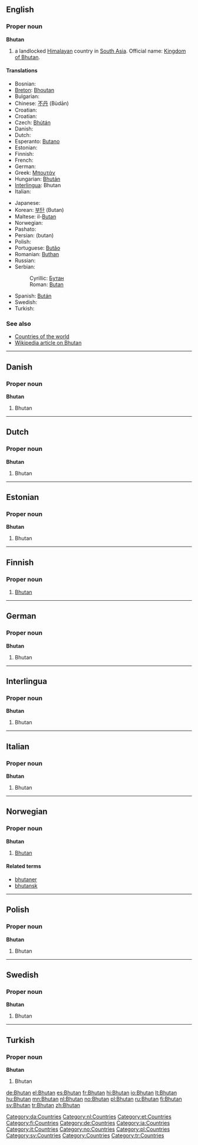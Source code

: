 {{Wikipedia}}
==English==

===Proper noun===
'''Bhutan'''

# a landlocked [[Himalayan]] country in [[South Asia]]. Official name: [[Kingdom of Bhutan]].

====Translations====
{{top}}
*Bosnian: {{t-|bs|Butan|m}}
*[[Breton]]: [[Bhoutan]]
*Bulgarian: {{t+|bg|Бутан|sc=Cyrl}}
*Chinese: [[不丹]] (Bùdān)
*Croatian: {{t-|hr|Butan|m}}
*Croatian: {{t-|hr|Butan|m}}
*Czech: [[Bhútán]] {{m}}
* Danish: {{t-|da|Bhutan}}
* Dutch: {{t+|nl|Bhutan}}
*Esperanto: [[Butano]]
*Estonian: {{t-|et|Bhutan}}
* Finnish: {{t+|fi|Bhutan}}
* French: {{t+|fr|Bhoutan}}
*German: {{t+|de|Bhutan}}
*Greek: [[Μπουτάν]]
*Hungarian: [[Bhután]]
*[[Interlingua]]: Bhutan
*Italian: {{t-|it|Bhutan}}
{{mid}}
* Japanese: {{t+|ja|ブータン|tr=Būtan|sc=Jpan}}
*Korean: [[부탄]] (Butan)
*Maltese: il-[[Butan]]
* Norwegian: {{t+|no|Bhutan}}
*Pashato: {{PSchar|[[بهوټان]]}}
*Persian: {{FAchar|[[بوتان]]}}  (butan)
*Polish: {{t+|pl|Bhutan}}
*Portuguese: [[Butão]]
*Romanian: [[Buthan]] {{n}}
*Russian: {{t+|ru|Бутан|sc=Cyrl}}
*Serbian:
*:Cyrillic: [[Бутан]] {{m}}
*:Roman: [[Butan#Serbian|Butan]] {{m}}
*Spanish: [[Bután]]
*Swedish: {{t+|sv|Bhutan}}
* Turkish: {{t+|tr|Bhutan}}
{{bottom}}

===See also===
*[[Countries of the world]]
*[[w:Bhutan|Wikipedia article on Bhutan]]

----

==Danish==

===Proper noun===
'''Bhutan'''

# Bhutan

[[Category:da:Countries]]

----

==Dutch==

===Proper noun===
'''Bhutan'''

# Bhutan

[[Category:nl:Countries]]

----

==Estonian==

===Proper noun===
'''Bhutan'''

# Bhutan {{et-country}}

[[Category:et:Countries]]

----

==Finnish==
{{wikipedia|lang=fi}}

===Proper noun===
{{fi-noun|proper=true}}

# [[#English|Bhutan]]

[[Category:fi:Countries]]

----

==German==

===Proper noun===
'''Bhutan'''

# Bhutan

[[Category:de:Countries]]

----

==Interlingua==

===Proper noun===
'''Bhutan'''

# Bhutan

[[Category:ia:Countries]]

----

==Italian==

===Proper noun===
'''Bhutan'''

# Bhutan

[[Category:it:Countries]]

----

==Norwegian==

===Proper noun===
'''Bhutan'''

# [[#English|Bhutan]]

====Related terms====
*[[bhutaner]]
*[[bhutansk]]

[[Category:no:Countries]]

----

==Polish==

===Proper noun===
'''Bhutan'''

# Bhutan

[[Category:pl:Countries]]

----

==Swedish==

===Proper noun===
'''Bhutan'''

# Bhutan

[[Category:sv:Countries]]

----

==Turkish==

===Proper noun===
'''Bhutan'''

# Bhutan

[[Category:Countries]]
[[Category:tr:Countries]]

[[de:Bhutan]]
[[el:Bhutan]]
[[es:Bhutan]]
[[fr:Bhutan]]
[[hi:Bhutan]]
[[io:Bhutan]]
[[lt:Bhutan]]
[[hu:Bhutan]]
[[mn:Bhutan]]
[[nl:Bhutan]]
[[no:Bhutan]]
[[pl:Bhutan]]
[[ru:Bhutan]]
[[fi:Bhutan]]
[[sv:Bhutan]]
[[tr:Bhutan]]
[[zh:Bhutan]]